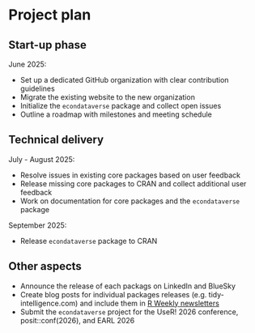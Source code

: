# Project plan

## Start-up phase

<!--
Covering the planning phase, this section should provide a relatively detailed plan of how work will start on the project. This section is important because projects need to get up and running quickly.


 - [ ] Setting up collaboration platform inc. code for contributors etc.
 - [ ] Licence decisions
 - [ ] Reporting framework
-->

June 2025:

- Set up a dedicated GitHub organization with clear contribution guidelines
- Migrate the existing website to the new organization
- Initialize the `econdataverse` package and collect open issues
- Outline a roadmap with milestones and meeting schedule

## Technical delivery

<!--
Covering the actual delivery of the project this section should provide at least a high-level the implementation. 

Including target dates is really important as you need to be committed and the ISC need to have a means of tracking delivery
-->

July - August 2025:

- Resolve issues in existing core packages based on user feedback
- Release missing core packages to CRAN and collect additional user feedback
- Work on documentation for core packages and the `econdataverse` package

September 2025:

- Release `econdataverse` package to CRAN

## Other aspects

<!--
Covering non-technical activities like on-going publicity, paper preparation, discussion groups etc. that might be required to facilitate successful delivery of the project.

 - [ ] Announcement post
 - [ ] Delivery blog post
 - [ ] Twitter
 - [ ] UseR!
 - [ ] ISC meetings
-->

- Announce the release of each packags on LinkedIn and BlueSky
- Create blog posts for individual packages releases (e.g. tidy-intelligence.com) and include them in [R Weekly newsletters](https://rweekly.org/)
- Submit the `econdataverse` project for the UseR! 2026 conference, posit::conf(2026), and EARL 2026
